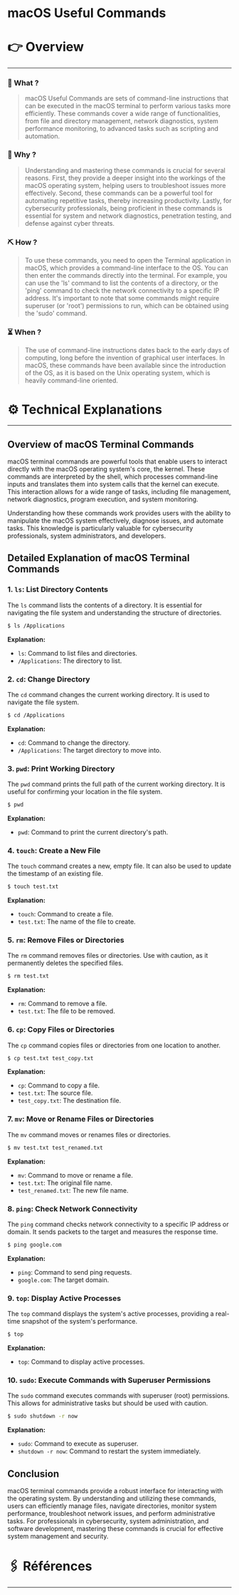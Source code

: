 # macOS Useful Commands


# 👉 Overview

---

### 👀 What ?

> macOS Useful Commands are sets of command-line instructions that can be executed in the macOS terminal to perform various tasks more efficiently. These commands cover a wide range of functionalities, from file and directory management, network diagnostics, system performance monitoring, to advanced tasks such as scripting and automation.
> 

### 🧐 Why ?

> Understanding and mastering these commands is crucial for several reasons. First, they provide a deeper insight into the workings of the macOS operating system, helping users to troubleshoot issues more effectively. Second, these commands can be a powerful tool for automating repetitive tasks, thereby increasing productivity. Lastly, for cybersecurity professionals, being proficient in these commands is essential for system and network diagnostics, penetration testing, and defense against cyber threats.
> 

### ⛏️ How ?

> To use these commands, you need to open the Terminal application in macOS, which provides a command-line interface to the OS. You can then enter the commands directly into the terminal. For example, you can use the 'ls' command to list the contents of a directory, or the 'ping' command to check the network connectivity to a specific IP address. It's important to note that some commands might require superuser (or 'root') permissions to run, which can be obtained using the 'sudo' command.
> 

### ⏳ When ?

> The use of command-line instructions dates back to the early days of computing, long before the invention of graphical user interfaces. In macOS, these commands have been available since the introduction of the OS, as it is based on the Unix operating system, which is heavily command-line oriented.
> 

# ⚙️ Technical Explanations

---

## Overview of macOS Terminal Commands

macOS terminal commands are powerful tools that enable users to interact directly with the macOS operating system's core, the kernel. These commands are interpreted by the shell, which processes command-line inputs and translates them into system calls that the kernel can execute. This interaction allows for a wide range of tasks, including file management, network diagnostics, program execution, and system monitoring.

Understanding how these commands work provides users with the ability to manipulate the macOS system effectively, diagnose issues, and automate tasks. This knowledge is particularly valuable for cybersecurity professionals, system administrators, and developers.

## Detailed Explanation of macOS Terminal Commands

### 1. `ls`: List Directory Contents

The `ls` command lists the contents of a directory. It is essential for navigating the file system and understanding the structure of directories.

```bash
$ ls /Applications

```

**Explanation:**

- `ls`: Command to list files and directories.
- `/Applications`: The directory to list.

### 2. `cd`: Change Directory

The `cd` command changes the current working directory. It is used to navigate the file system.

```bash
$ cd /Applications

```

**Explanation:**

- `cd`: Command to change the directory.
- `/Applications`: The target directory to move into.

### 3. `pwd`: Print Working Directory

The `pwd` command prints the full path of the current working directory. It is useful for confirming your location in the file system.

```bash
$ pwd

```

**Explanation:**

- `pwd`: Command to print the current directory's path.

### 4. `touch`: Create a New File

The `touch` command creates a new, empty file. It can also be used to update the timestamp of an existing file.

```bash
$ touch test.txt

```

**Explanation:**

- `touch`: Command to create a file.
- `test.txt`: The name of the file to create.

### 5. `rm`: Remove Files or Directories

The `rm` command removes files or directories. Use with caution, as it permanently deletes the specified files.

```bash
$ rm test.txt

```

**Explanation:**

- `rm`: Command to remove a file.
- `test.txt`: The file to be removed.

### 6. `cp`: Copy Files or Directories

The `cp` command copies files or directories from one location to another.

```bash
$ cp test.txt test_copy.txt

```

**Explanation:**

- `cp`: Command to copy a file.
- `test.txt`: The source file.
- `test_copy.txt`: The destination file.

### 7. `mv`: Move or Rename Files or Directories

The `mv` command moves or renames files or directories.

```bash
$ mv test.txt test_renamed.txt

```

**Explanation:**

- `mv`: Command to move or rename a file.
- `test.txt`: The original file name.
- `test_renamed.txt`: The new file name.

### 8. `ping`: Check Network Connectivity

The `ping` command checks network connectivity to a specific IP address or domain. It sends packets to the target and measures the response time.

```bash
$ ping google.com

```

**Explanation:**

- `ping`: Command to send ping requests.
- `google.com`: The target domain.

### 9. `top`: Display Active Processes

The `top` command displays the system's active processes, providing a real-time snapshot of the system's performance.

```bash
$ top

```

**Explanation:**

- `top`: Command to display active processes.

### 10. `sudo`: Execute Commands with Superuser Permissions

The `sudo` command executes commands with superuser (root) permissions. This allows for administrative tasks but should be used with caution.

```bash
$ sudo shutdown -r now

```

**Explanation:**

- `sudo`: Command to execute as superuser.
- `shutdown -r now`: Command to restart the system immediately.

## Conclusion

macOS terminal commands provide a robust interface for interacting with the operating system. By understanding and utilizing these commands, users can efficiently manage files, navigate directories, monitor system performance, troubleshoot network issues, and perform administrative tasks. For professionals in cybersecurity, system administration, and software development, mastering these commands is crucial for effective system management and security.

# 🖇️ Références

---